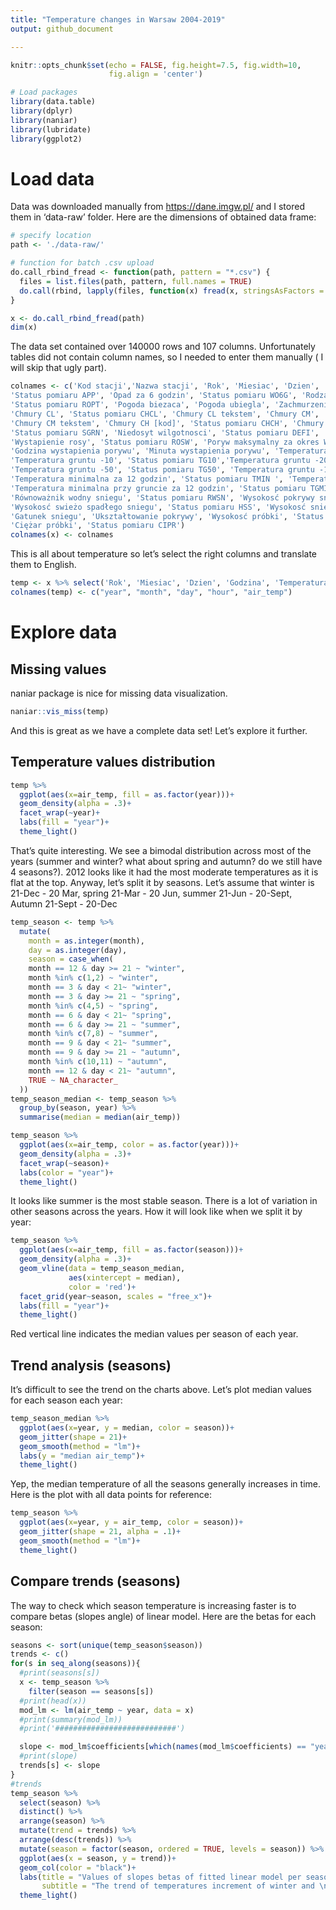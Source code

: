 ```yaml
---
title: "Temperature changes in Warsaw 2004-2019"
output: github_document

---
```


```r
knitr::opts_chunk$set(echo = FALSE, fig.height=7.5, fig.width=10,
                      fig.align = 'center')
```
```r
# Load packages
library(data.table)
library(dplyr)
library(naniar)
library(lubridate)
library(ggplot2)
```
# Load data

Data was downloaded manually from <https://dane.imgw.pl/> and I stored them in 
'data-raw' folder. Here are the dimensions of obtained data frame:

```r
# specify location
path <- './data-raw/'

# function for batch .csv upload
do.call_rbind_fread <- function(path, pattern = "*.csv") {
  files = list.files(path, pattern, full.names = TRUE)
  do.call(rbind, lapply(files, function(x) fread(x, stringsAsFactors = FALSE)))
}

x <- do.call_rbind_fread(path)
dim(x)
```
The data set contained over 140000 rows and 107 columns. Unfortunately tables did not contain column names, so I needed to enter them manually ( I will skip that ugly part).
```r
colnames <- c('Kod stacji','Nazwa stacji', 'Rok', 'Miesiac', 'Dzien', 'Godzina', 'Wysokosc podstawy chmur CL CM szyfrowana','Status pomiaru HPOD', 'Wysokosc podstawy nizszej', 'Status pomiaru HPON', 'Wysokosc podstawy wyzszej', 'Status pomiaru HPOW', 'Wysokosc podstawy tekstowy', 'Pomiar przyrzadem 1 (niższa)', 'Pomiar przyrzadem 2 (wyższa)', 'Widzialnosc', 'Status pomiaru WID', 'Widzialnosc operatora', 'Status pomiaru WIDO','Widzialnosc automat', 'Status pomiaru WIDA', 'Zachmurzenie ogólne', 'Status pomiaru NOG','Kierunek wiatru', 'Status pomiaru KRWR', 'Prędkosc wiatru', 'Status pomiaru FWR ','Poryw wiatru ', 'Status pomiaru PORW ', 'Temperatura powietrza', 'Status pomiaru TEMP','Temperatura termometru zwilżonego', 'Status pomiaru TTZW', 'Wskaznik wentylacji','Wskaznik lodu', 'Cisnienie pary wodnej', 'Status pomiaru CPW', 'Wilgotnosc względna','Status pomiaru WLGW ', 'Temperatura punktu rosy', 'Status pomiaru TPTR', 'Cisnienie na pozimie stacji','Status pomiaru PPPS ', 'Cisnienie na pozimie morza', 'Status pomiaru PPPM', 'Charakterystyka tendencji', 'Wartosc tendencji',
'Status pomiaru APP', 'Opad za 6 godzin', 'Status pomiaru WO6G', 'Rodzaj opadu za 6 godzin',
'Status pomiaru ROPT', 'Pogoda biezaca', 'Pogoda ubiegla', 'Zachmurzenie niskie', 'Status pomiaru CLCM',
'Chmury CL', 'Status pomiaru CHCL', 'Chmury CL tekstem', 'Chmury CM', 'Status pomiaru CHCM',
'Chmury CM tekstem', 'Chmury CH [kod]', 'Status pomiaru CHCH', 'Chmury CH tekstem', 'Stan gruntu',
'Status pomiaru SGRN', 'Niedosyt wilgotnosci', 'Status pomiaru DEFI', 'Usłonecznienie', 'Status pomiaru USLN',
'Wystapienie rosy', 'Status pomiaru ROSW', 'Poryw maksymalny za okres WW', 'Status pomiaru PORK',
'Godzina wystapienia porywu', 'Minuta wystapienia porywu', 'Temperatura gruntu -5', 'Status pomiaru TG05',
'Temperatura gruntu -10', 'Status pomiaru TG10','Temperatura gruntu -20', 'Status pomiaru TG20',
'Temperatura gruntu -50', 'Status pomiaru TG50', 'Temperatura gruntu -100', 'Status pomiaru TG100',
'Temperatura minimalna za 12 godzin', 'Status pomiaru TMIN ', 'Temperatura maksymalna za 12 godzin', 'Status pomiaru TMAX ',
'Temperatura minimalna przy gruncie za 12 godzin', 'Status pomiaru TGMI',
'Równoważnik wodny sniegu', 'Status pomiaru RWSN', 'Wysokosć pokrywy snieżnej', 'Status pomiaru PKSN',
'Wysokosć swieżo spadłego sniegu', 'Status pomiaru HSS', 'Wysokosć sniegu na poletku', 'Status pomiaru GRSN',
'Gatunek sniegu', 'Ukształtowanie pokrywy', 'Wysokosć próbki', 'Status pomiaru HPRO',
'Ciężar próbki', 'Status pomiaru CIPR')
colnames(x) <- colnames
```
This is all about temperature so let's select the right columns and translate
them to English.
```r
temp <- x %>% select('Rok', 'Miesiac', 'Dzien', 'Godzina', 'Temperatura powietrza')
colnames(temp) <- c("year", "month", "day", "hour", "air_temp")
```

# Explore data
## Missing values
naniar package is nice for missing data visualization. 
```r
naniar::vis_miss(temp)
```
And this is great as we have a complete data set! Let's explore it further.

## Temperature values distribution
```r
temp %>% 
  ggplot(aes(x=air_temp, fill = as.factor(year)))+
  geom_density(alpha = .3)+
  facet_wrap(~year)+
  labs(fill = "year")+
  theme_light()
```
That's quite interesting. We see a bimodal distribution across most of the years (summer and winter? what about spring and autumn? do we still have 4 seasons?). 2012 looks like it had the most moderate temperatures as it is flat at the top. Anyway, let's split it by seasons.
Let's assume that winter is 21-Dec - 20 Mar, spring 21-Mar - 20 Jun, summer 21-Jun - 20-Sept, Autumn 21-Sept - 20-Dec

```r
temp_season <- temp %>%
  mutate(
    month = as.integer(month),
    day = as.integer(day),
    season = case_when(
    month == 12 & day >= 21 ~ "winter",
    month %in% c(1,2) ~ "winter",
    month == 3 & day < 21~ "winter",
    month == 3 & day >= 21 ~ "spring",
    month %in% c(4,5) ~ "spring",
    month == 6 & day < 21~ "spring",
    month == 6 & day >= 21 ~ "summer",
    month %in% c(7,8) ~ "summer",
    month == 9 & day < 21~ "summer",
    month == 9 & day >= 21 ~ "autumn",
    month %in% c(10,11) ~ "autumn",
    month == 12 & day < 21~ "autumn",
    TRUE ~ NA_character_
  ))
temp_season_median <- temp_season %>% 
  group_by(season, year) %>% 
  summarise(median = median(air_temp))

temp_season %>% 
  ggplot(aes(x=air_temp, color = as.factor(year)))+
  geom_density(alpha = .3)+
  facet_wrap(~season)+
  labs(color = "year")+
  theme_light()
```
It looks like summer is the most stable season. There is a lot of variation in other seasons across the years. How it will look like when we split it by year:
```r
temp_season %>%
  ggplot(aes(x=air_temp, fill = as.factor(season)))+
  geom_density(alpha = .3)+
  geom_vline(data = temp_season_median,
             aes(xintercept = median),
             color = 'red')+
  facet_grid(year~season, scales = "free_x")+
  labs(fill = "year")+
  theme_light()
```
Red vertical line indicates the median values per season of each year. 

## Trend analysis (seasons)

It's difficult to see the trend on the charts above. Let's plot median values for each season each year:
```r
temp_season_median %>% 
  ggplot(aes(x=year, y = median, color = season))+
  geom_jitter(shape = 21)+
  geom_smooth(method = "lm")+
  labs(y = "median air_temp")+
  theme_light()
```
Yep, the median temperature of all the seasons generally increases in time. Here is the plot with all data points for reference:
```r
temp_season %>% 
  ggplot(aes(x=year, y = air_temp, color = season))+
  geom_jitter(shape = 21, alpha = .1)+
  geom_smooth(method = "lm")+
  theme_light()
```

## Compare trends (seasons)

The way to check which season temperature is increasing faster is to compare betas (slopes angle) of linear model. Here are the betas for each season:
```r
seasons <- sort(unique(temp_season$season))
trends <- c()
for(s in seq_along(seasons)){
  #print(seasons[s])
  x <- temp_season %>%
    filter(season == seasons[s])
  #print(head(x))
  mod_lm <- lm(air_temp ~ year, data = x)
  #print(summary(mod_lm))
  #print('###########################')

  slope <- mod_lm$coefficients[which(names(mod_lm$coefficients) == "year")]
  #print(slope)
  trends[s] <- slope
}
#trends
temp_season %>%
  select(season) %>%
  distinct() %>%
  arrange(season) %>% 
  mutate(trend = trends) %>% 
  arrange(desc(trends)) %>%
  mutate(season = factor(season, ordered = TRUE, levels = season)) %>%
  ggplot(aes(x = season, y = trend))+
  geom_col(color = "black")+
  labs(title = "Values of slopes betas of fitted linear model per season",
       subtitle = "The trend of temperatures increment of winter and \nspring is the highest, while autumn is the lowest")+
  theme_light()

```
